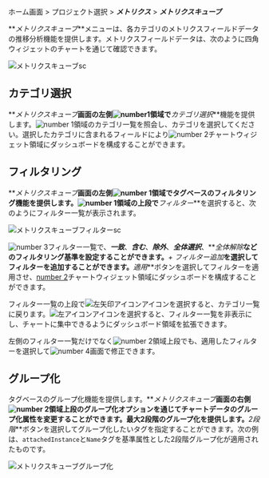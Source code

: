 ホーム画面 > プロジェクト選択 > **_メトリクス_** > **_メトリクスキューブ_**

**_メトリクスキューブ_**メニューは、各カテゴリのメトリクスフィールドデータの推移分析機能を提供します。メトリクスフィールドデータは、次のように四角ウィジェットのチャートを通じて確認できます。

![メトリクスキューブsc](/img/metrics-cube.png)

## カテゴリ選択

**_メトリクスキューブ_**画面の左側![number1](/img/number-01.png)領域で**_カテゴリ選択_**機能を提供します。![number 1](/img/number-01.png)領域のカテゴリ一覧を照会し、カテゴリを選択してください。選択したカテゴリに含まれるフィールドにより![number 2](/img/number-02.png)チャートウィジェット領域にダッシュボードを構成することができます。

## フィルタリング

**_メトリクスキューブ_**画面の左側![number 1](/img/number-01.png)領域でタグベースのフィルタリング機能を提供します。![number 1](/img/number-01.png)領域の上段で**_フィルター_**を選択すると、次のようにフィルター一覧が表示されます。 

![メトリクスキューブフィルターsc](/img/metrics-cube-filter.png)

![number 3](/img/number-03.png)フィルター一覧で、**_一致_**、**_含む_**、**_除外_**、**_全体選択_**、**_全体解除_**などのフィルタリング基準を設定することができます。**_+ フィルター追加_**を選択してフィルターを追加することができます。**_適用_**ボタンを選択してフィルターを適用させ、[number 2](/img/number-02.png)チャートウィジェット領域にダッシュボードを構成することができます。 

フィルター一覧の上段で![左矢印アイコン](/img/left-arrow.svg)アイコンを選択すると、カテゴリ一覧に戻ります。![左アイコン](/img/ic-metrics-cube-back.svg)アイコンを選択すると、フィルター一覧を非表示にし、チャートに集中できるようにダッシュボード領域を拡張できます。

左側のフィルター一覧だけでなく![number 2](/img/number-02.png)領域上段でも、適用したフィルターを選択して![number 4](/img/number-04.png)画面で修正できます。

## グループ化

タグベースのグループ化機能を提供します。**_メトリクスキューブ_**画面の右側![number 2](/img/number-02.png)領域上段のグループ化オプションを通じてチャートデータのグループ化属性を変更することができます。最大2段階のグループ化を提供します。**_2段階_**ボタンを選択してグループ化したいタグを指定することができます。次の例は、`attachedInstance`と`Name`タグを基準属性とした2段階グループ化が適用されたものです。

![メトリクスキューブグループ化](/img/metrics-cube-gp.png)
